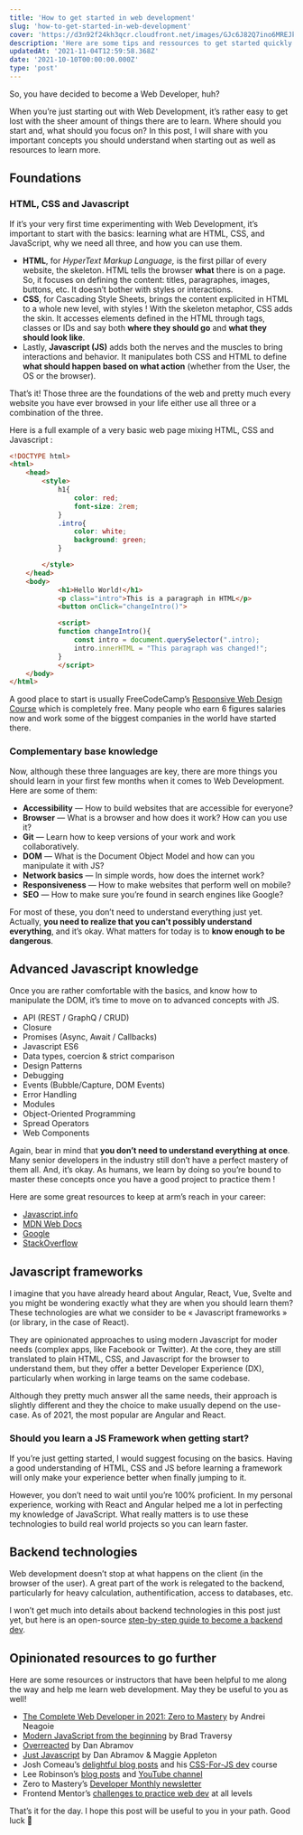 ```yaml
---
title: 'How to get started in web development'
slug: 'how-to-get-started-in-web-development'
cover: 'https://d3n92f24kh3qcr.cloudfront.net/images/GJc6J82Q7ino6MREJk3g.jpg'
description: 'Here are some tips and ressources to get started quickly in web development.'
updatedAt: '2021-11-04T12:59:58.368Z'
date: '2021-10-10T00:00:00.000Z'
type: 'post'
---
```


So, you have decided to become a Web Developer, huh?

When you’re just starting out with Web Development, it’s rather easy to get lost with the sheer amount of things there are to learn. Where should you start and, what should you focus on? In this post, I will share with you important concepts you should understand when starting out as well as resources to learn more.

## Foundations

### HTML, CSS and Javascript

If it’s your very first time experimenting with Web Development, it’s important to start with the basics: learning what are HTML, CSS, and JavaScript, why we need all three, and how you can use them.

-   **HTML**, for _HyperText Markup Language,_ is the first pillar of every website, the skeleton. HTML tells the browser **what** there is on a page. So, it focuses on defining the content: titles, paragraphes, images, buttons, etc. It doesn’t bother with styles or interactions.
-   **CSS**, for Cascading Style Sheets, brings the content explicited in HTML to a whole new level, with styles ! With the skeleton metaphor, CSS adds the skin. It accesses elements defined in the HTML through tags, classes or IDs and say both **where they should go** and **what they should look like**.
-   Lastly, **Javascript (JS)** adds both the nerves and the muscles to bring interactions and behavior. It manipulates both CSS and HTML to define **what should happen based on what action** (whether from the User, the OS or the browser).

That’s it! Those three are the foundations of the web and pretty much every website you have ever browsed in your life either use all three or a combination of the three.

Here is a full example of a very basic web page mixing HTML, CSS and Javascript :

```html
<!DOCTYPE html>
<html>
	<head>
		<style>
			h1{
				color: red;
				font-size: 2rem;
			}
			.intro{
				color: white;
				background: green;
			}

		</style>
	</head>
	<body>
			<h1>Hello World!</h1>
			<p class="intro">This is a paragraph in HTML</p>
			<button onClick="changeIntro()">

			<script>
			function changeIntro(){
				const intro = document.querySelector(".intro);
				intro.innerHTML = "This paragraph was changed!";
			}
			</script>
	</body>
</html>
```

A good place to start is usually FreeCodeCamp’s [Responsive Web Design Course](https://www.freecodecamp.org/learn/responsive-web-design/#basic-html-and-html5) which is completely free. Many people who earn 6 figures salaries now and work some of the biggest companies in the world have started there.

### Complementary base knowledge

Now, although these three languages are key, there are more things you should learn in your first few months when it comes to Web Development. Here are some of them:

-   **Accessibility** — How to build websites that are accessible for everyone?
-   **Browser** — What is a browser and how does it work? How can you use it?
-   **Git** — Learn how to keep versions of your work and work collaboratively.
-   **DOM** — What is the Document Object Model and how can you manipulate it with JS?
-   **Network basics** — In simple words, how does the internet work?
-   **Responsiveness** — How to make websites that perform well on mobile?
-   **SEO** — How to make sure you’re found in search engines like Google?

For most of these, you don’t need to understand everything just yet. Actually, **you need to realize that you can’t possibly understand everything**, and it’s okay. What matters for today is to **know enough to be dangerous**.

## Advanced Javascript knowledge

Once you are rather comfortable with the basics, and know how to manipulate the DOM, it’s time to move on to advanced concepts with JS.

-   API (REST / GraphQ / CRUD)
-   Closure
-   Promises (Async, Await / Callbacks)
-   Javascript ES6
-   Data types, coercion & strict comparison
-   Design Patterns
-   Debugging
-   Events (Bubble/Capture, DOM Events)
-   Error Handling
-   Modules
-   Object-Oriented Programming
-   Spread Operators
-   Web Components

Again, bear in mind that **you don’t need to understand everything at once**. Many senior developers in the industry still don’t have a perfect mastery of them all. And, it’s okay. As humans, we learn by doing so you’re bound to master these concepts once you have a good project to practice them !

Here are some great resources to keep at arm’s reach in your career:

-   [Javascript.info](https://javascript.info)
-   [MDN Web Docs](https://developer.mozilla.org/en-US/docs/Web/JavaScript)
-   [Google](http://google.com)
-   [StackOverflow](https://stackoverflow.com)

## Javascript frameworks

I imagine that you have already heard about Angular, React, Vue, Svelte and you might be wondering exactly what they are when you should learn them? These technologies are what we consider to be « Javascript frameworks » (or library, in the case of React).

They are opinionated approaches to using modern Javascript for moder needs (complex apps, like Facebook or Twitter). At the core, they are still translated to plain HTML, CSS, and Javascript for the browser to understand them, but they offer a better Developer Experience (DX), particularly when working in large teams on the same codebase.

Although they pretty much answer all the same needs, their approach is slightly different and they the choice to make usually depend on the use-case. As of 2021, the most popular are Angular and React.

### Should you learn a JS Framework when getting start?

If you’re just getting started, I would suggest focusing on the basics. Having a good understanding of HTML, CSS and JS before learning a framework will only make your experience better when finally jumping to it.

However, you don’t need to wait until you’re 100% proficient. In my personal experience, working with React and Angular helped me a lot in perfecting my knowledge of JavaScript. What really matters is to use these technologies to build real world projects so you can learn faster.

## Backend technologies

Web development doesn’t stop at what happens on the client (in the browser of the user). A great part of the work is relegated to the backend, particularly for heavy calculation, authentification, access to databases, etc.

I won’t get much into details about backend technologies in this post just yet, but here is an open-source [step-by-step guide to become a backend dev](https://roadmap.sh/backend).

## Opinionated resources to go further

Here are some resources or instructors that have been helpful to me along the way and help me learn web development. May they be useful to you as well!

-   [The Complete Web Developer in 2021: Zero to Mastery](https://www.udemy.com/course/the-complete-web-developer-zero-to-mastery/) by Andrei Neagoie
-   [Modern JavaScript from the beginning](https://www.udemy.com/course/modern-javascript-from-the-beginning/) by Brad Traversy
-   [Overreacted](https://overreacted.io) by Dan Abramov
-   [Just Javascript](https://justjavascript.com) by Dan Abramov & Maggie Appleton
-   Josh Comeau’s [delightful blog posts](https://www.joshwcomeau.com) and his [CSS-For-JS dev](https://css-for-js.dev) course
-   Lee Robinson’s [blog posts](https://leerob.io/blog) and [YouTube channel](https://youtube.com/user/MaStaleee)
-   Zero to Mastery’s [Developer Monthly newsletter](https://zerotomastery.io/blog/)
-   Frontend Mentor’s [challenges to practice web dev](https://www.frontendmentor.io) at all levels

That’s it for the day. I hope this post will be useful to you in your path. Good luck 🚀
